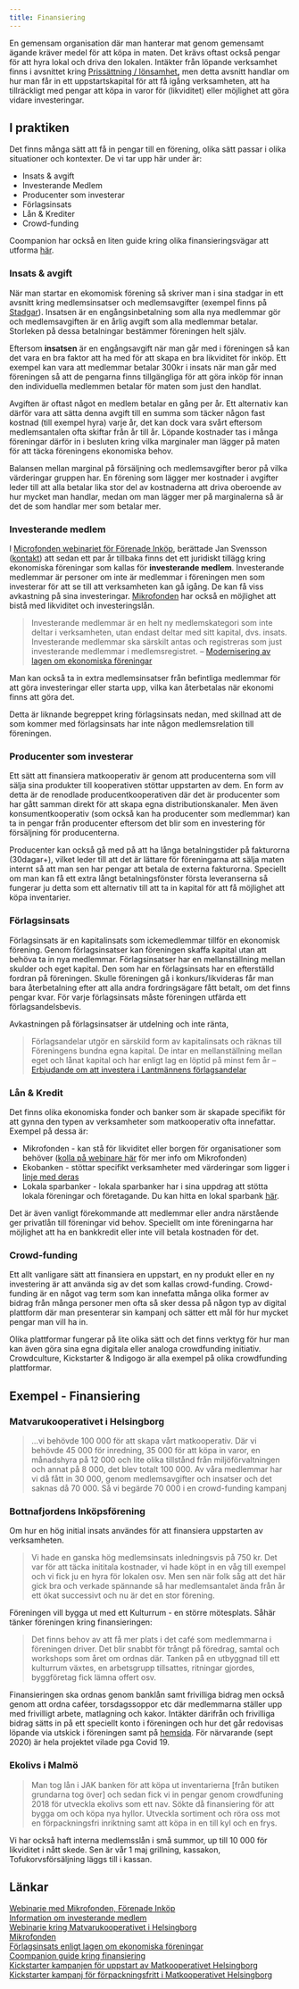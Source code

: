 ```yaml
---
title: Finansiering
---
```


En gemensam organisation där man hanterar mat genom gemensamt ägande kräver medel för att köpa in maten. Det krävs oftast också pengar för att hyra lokal och driva den lokalen. Intäkter från löpande verksamhet finns i avsnittet kring [Prissättning / lönsamhet](/Prissattning-lonsamhet)**,** men detta avsnitt handlar om hur man får in ett uppstartskapital för att få igång verksamheten, att ha tillräckligt med pengar att köpa in varor för (likviditet) eller möjlighet att göra vidare investeringar.

## I praktiken

Det finns många sätt att få in pengar till en förening, olika sätt passar i olika situationer och kontexter. De vi tar upp här under är:

- Insats & avgift
- Investerande Medlem
- Producenter som investerar
- Förlagsinsats
- Lån & Krediter
- Crowd-funding

Coompanion har också en liten guide kring olika finansieringsvägar att utforma [här](https://coompanion.se/2020/09/01/finansiering/).

### Insats & avgift

När man startar en ekomomisk förening så skriver man i sina stadgar in ett avsnitt kring medlemsinsatser och medlemsavgifter (exempel finns på [Stadgar](/Stadgar)). Insatsen är en engångsinbetalning som alla nya medlemmar gör och medlemsavgiften är en årlig avgift som alla medlemmar betalar. Storleken på dessa betalningar bestämmer föreningen helt själv.

Eftersom **insatsen** är en engångsavgift när man går med i föreningen så kan det vara en bra faktor att ha med för att skapa en bra likviditet för inköp. Ett exempel kan vara att medlemmar betalar 300kr i insats när man går med föreningen så att de pengarna finns tillgängliga för att göra inköp för innan den individuella medlemmen betalar för maten som just den handlat.

Avgiften är oftast något en medlem betalar en gång per år. Ett alternativ kan därför vara att sätta denna avgift till en summa som täcker någon fast kostnad (till exempel hyra) varje år, det kan dock vara svårt eftersom medlemsantalen ofta skiftar från år till år. Löpande kostnader tas i många föreningar därför in i besluten kring vilka marginaler man lägger på maten för att täcka föreningens ekonomiska behov.

Balansen mellan marginal på försäljning och medlemsavgifter beror på vilka värderingar gruppen har. En förening som lägger mer kostnader i avgifter leder till att alla betalar lika stor del av kostnaderna att driva oberoende av hur mycket man handlar, medan om man lägger mer på marginalerna så är det de som handlar mer som betalar mer.

### Investerande medlem

I [Microfonden webinariet för Förenade Inköp](https://www.youtube.com/watch?v=u6S7aPnhprk), berättade Jan Svensson ([kontakt](mailto:jan.svensson@coompanion.se)) att sedan ett par år tillbaka finns det ett juridiskt tillägg kring ekonomiska föreningar som kallas för **investerande medlem**. Investerande medlemmar är personer om inte är medlemmar i föreningen men som investerar för att se till att verksamheten kan gå igång. De kan få viss avkastning på sina investeringar. [Mikrofonden](https://mikrofonden.se/) har också en möjlighet att bistå med likviditet och investeringslån.

> Investerande medlemmar är en helt ny medlemskategori som inte deltar i
> verksamheten, utan endast deltar med sitt kapital, dvs. insats. Investerande medlemmar ska särskilt antas och registreras som just investerande medlemmar i medlemsregistret. – [Modernisering av lagen om ekonomiska föreningar](https://www.verksamt.se/documents/10183/15464/Modernisering+av+lagen+om+ekonomiska+f%C3%B6reningar/fa679190-8e4b-4d28-8f9b-7a6022ee5773)

Man kan också ta in extra medlemsinsatser från befintliga medlemmar för att göra investeringar eller starta upp, vilka kan återbetalas när ekonomi finns att göra det.

Detta är liknande begreppet kring förlagsinsats nedan, med skillnad att de som kommer med förlagsinsats har inte någon medlemsrelation till föreningen.

### Producenter som investerar

Ett sätt att finansiera matkooperativ är genom att producenterna som vill sälja sina produkter till kooperativen stöttar uppstarten av dem. En form av detta är de renodlade producentkooperativen där det är producenter som har gått samman direkt för att skapa egna distributionskanaler. Men även konsumentkooperativ (som också kan ha producenter som medlemmar) kan ta in pengar från producenter eftersom det blir som en investering för försäljning för producenterna.

Producenter kan också gå med på att ha långa betalningstider på fakturorna (30dagar+), vilket leder till att det är lättare för föreningarna att sälja maten internt så att man sen har pengar att betala de externa fakturorna. Speciellt om man kan få ett extra långt betalningsfönster första leveranserna så fungerar ju detta som ett alternativ till att ta in kapital för att få möjlighet att köpa inventarier.

### Förlagsinsats

Förlagsinsats är en kapitalinsats som ickemedlemmar tillför en ekonomisk förening. Genom förlagsinsatser kan föreningen skaffa kapital utan att behöva ta in nya medlemmar. Förlagsinsatser har en mellanställning mellan
skulder och eget kapital. Den som har en förlagsinsats har en efterställd fordran på föreningen. Skulle föreningen gå i konkurs/likvideras får man bara återbetalning efter att alla andra fordringsägare fått betalt, om det finns pengar kvar. För varje förlagsinsats måste föreningen utfärda ett förlagsandelsbevis.

Avkastningen på förlagsinsatser är utdelning och inte ränta,

> Förlagsandelar utgör en särskild form av kapitalinsats och
> räknas till Föreningens bundna egna kapital. De intar en
> mellanställning mellan eget och lånat kapital och har enligt
> lag en löptid på minst fem år – [Erbjudande om att investera i
> Lantmännens förlagsandelar](https://www.lantmannen.se/siteassets/documents/01-om-lantmannen/finansiell-information/22-november/informationsfolder.pdf)

### Lån & Kredit

Det finns olika ekonomiska fonder och banker som är skapade specifikt för att gynna den typen av verksamheter som matkooperativ ofta innefattar. Exempel på dessa är:

- Mikrofonden - kan stå för likviditet eller borgen för organisationer som behöver ([kolla på webinare här](https://www.youtube.com/watch?v=u6S7aPnhprk) för mer info om Mikrofonden)
- Ekobanken - stöttar specifikt verksamheter med värderingar som ligger i [linje med deras](https://www.ekobanken.se/)
- Lokala sparbanker - lokala sparbanker har i sina uppdrag att stötta lokala föreningar och företagande. Du kan hitta en lokal sparbank [här](https://sparbankerna.se/hitta-sparbank/).

Det är även vanligt förekommande att medlemmar eller andra närstående ger privatlån till föreningar vid behov. Speciellt om inte föreningarna har möjlighet att ha en bankkredit eller inte vill betala kostnaden för det.

### Crowd-funding

Ett allt vanligare sätt att finansiera en uppstart, en ny produkt eller en ny investering är att använda sig av det som kallas crowd-funding. Crowd-funding är en något vag term som kan innefatta många olika former av bidrag från många personer men ofta så sker dessa på någon typ av digital plattform där man presenterar sin kampanj och sätter ett mål för hur mycket pengar man vill ha in.

Olika plattformar fungerar på lite olika sätt och det finns verktyg för hur man kan även göra sina egna digitala eller analoga crowdfunding initiativ. Crowdculture, Kickstarter & Indigogo är alla exempel på olika crowdfunding plattformar.

## Exempel - Finansiering

### Matvarukooperativet i Helsingborg

> ...vi behövde 100 000 för att skapa vårt matkooperativ. Där vi behövde 45 000 för inredning, 35 000 för att köpa in varor, en månadshyra på 12 000 och lite olika tillstånd från miljöförvaltningen och annat på 8 000, det blev totalt 100 000. Av våra medlemmar har vi då fått in 30 000, genom medlemsavgifter och insatser och det saknas då 70 000. Så vi begärde 70 000 i en crowd-funding kampanj

### Bottnafjordens Inköpsförening

Om hur en hög initial insats användes för att finansiera uppstarten av verksamheten.

> Vi hade en ganska hög medlemsinsats inledningsvis på 750 kr. Det var för att täcka inititala kostnader, vi hade köpt in en våg till exempel och vi fick ju en hyra för lokalen osv. Men sen när folk såg att det här gick bra och verkade spännande så har medlemsantalet ända från år ett ökat successivt och nu är det en stor förening.

Föreningen vill bygga ut med ett Kulturrum - en större mötesplats. Såhär tänker föreningen kring finansieringen:

> Det finns behov av att få mer plats i det café som medlemmarna i föreningen driver. Det blir snabbt för trångt på föredrag, samtal och workshops som året om ordnas där. Tanken på en utbyggnad till ett kulturrum växtes, en arbetsgrupp tillsattes, ritningar gjordes, byggföretag fick lämna offert osv.

Finansieringen ska ordnas genom banklån samt frivilliga bidrag men också genom att ordna caféer, torsdagssoppor etc där medlemmarna ställer upp med frivilligt arbete, matlagning och kakor. Intäkter därifrån och frivilliga bidrag sätts in på ett speciellt konto i föreningen och hur det går redovisas löpande via utskick i föreningen samt på [hemsida](http://bottnafjorden.se/kulturrum/). För närvarande (sept 2020) är hela projektet vilade pga Covid 19.

### Ekolivs i Malmö

> Man tog lån i JAK banken för att köpa ut inventarierna [från butiken grundarna tog över] och sedan fick vi in pengar genom crowdfuning 2018 för utveckla ekolivs som ett nav. Sökte då finansiering för att bygga om och köpa nya hyllor. Utveckla sortiment och röra oss mot en förpackningsfri inriktning samt att köpa in en till kyl och en frys.

Vi har också haft interna medlemsslån i små summor, up till 10 000 för likviditet i nått skede. Sen är vår 1 maj grillning, kassakon, Tofukorvsförsäljning läggs till i kassan.

## Länkar

[Webinarie med Mikrofonden, Förenade Inköp](https://www.youtube.com/watch?v=u6S7aPnhprk)  
[Information om investerande medlem](https://svenskkooperation.se/wp-content/uploads/2018/12/investerande-medlemmar-kooperation.pdf)  
[Webinarie kring Matvarukooperativet i Helsingborg](https://www.youtube.com/watch?v=pfJ_zA1A6w8&list=PLO7AcO89Czf6ErbDmOYtGfVI1ELgFwvTP&index=2)  
[Mikrofonden](https://mikrofonden.se/)  
[Förlagsinsats enligt lagen om ekonomiska föreningar](https://lagen.nu/2018:672#K11)  
[Coompanion guide kring finansiering](https://coompanion.se/2020/09/01/finansiering/)  
[Kickstarter kampanjen för uppstart av Matkooperativet Helsingborg](https://www.kickstarter.com/projects/574401734/matkooperativet-helsingborg/description)  
[Kickstarter kampanj för förpackningsfritt i Matkooperativet Helsingborg](https://www.kickstarter.com/projects/574401734/forpackningsfritt-helsingborg?ref=profile_created)
